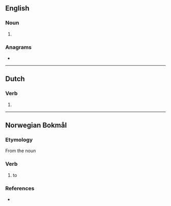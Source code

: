==English==

===Noun===
{{en-noun}}

# {{obsolete spelling of|storm|lang=en}}

===Anagrams===
* {{anagrams|en|Morets|Strome|metros|romset}}

----

==Dutch==

===Verb===
{{nl-verb-form}}

# {{nl-verb form of|n=sg|t=pres|m=subj|stormen}}

----

==Norwegian Bokmål==

===Etymology===
From the noun {{m|nb|storm}}

===Verb===
{{head|nb|verb|imperative|storm|present tense|stormer|passive|stormes|simple past and past participle|storma|or|stormet|present participle|stormende}}

# to {{l|en|storm}}

===References===
* {{R:The Bokmål Dictionary}}